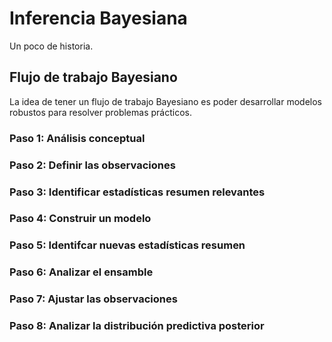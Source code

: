 
# Inferencia Bayesiana {#marco}


Un poco de historia. 




\newpage

## Flujo de trabajo Bayesiano


La idea de tener un flujo de trabajo Bayesiano es poder desarrollar modelos robustos para resolver problemas prácticos. 

### Paso 1: Análisis conceptual
### Paso 2: Definir las observaciones
### Paso 3: Identificar estadísticas resumen relevantes
### Paso 4: Construir un modelo
### Paso 5: Identifcar nuevas estadísticas resumen
### Paso 6: Analizar el ensamble
### Paso 7: Ajustar las observaciones
### Paso 8: Analizar la distribución predictiva posterior


